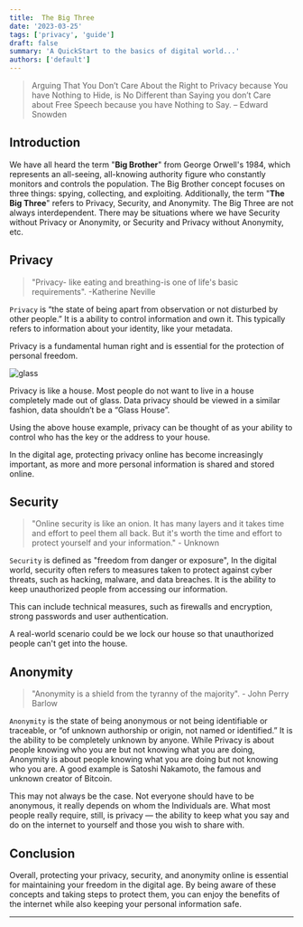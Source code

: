 ---
title:  The Big Three
date: '2023-03-25'
tags: ['privacy', 'guide']
draft: false
summary: 'A QuickStart to the basics of digital world...'
authors: ['default']
---

> Arguing That You Don’t Care About the Right to Privacy because You have Nothing to Hide, is No Different than Saying you don’t Care about Free Speech because you have Nothing to Say. – Edward Snowden

## Introduction

We have all heard the term "**Big Brother**" from George Orwell's 1984, which represents an all-seeing, all-knowing authority figure who constantly monitors and controls the population. The Big Brother concept focuses on three things: spying, collecting, and exploiting. Additionally, the term "**The Big Three**" refers to Privacy, Security, and Anonymity. The Big Three are not always interdependent. There may be situations where we have Security without Privacy or Anonymity, or Security and Privacy without Anonymity, etc.

## Privacy

> "Privacy- like eating and breathing-is one of life's basic requirements". -Katherine Neville

`Privacy` is “the state of being apart from observation or not disturbed by other people.” It is a ability to control information and own it. This typically refers to information about your identity, like your metadata.

Privacy is a fundamental human right and is essential for the protection of personal freedom.

<Image alt="glass" src="/static/images/glass.jpg" width={1910} height={1270} />

Privacy is like a house. Most people do not want to live in a house completely made out of glass. Data privacy should be viewed in a similar fashion, data shouldn’t be a “Glass House”.

Using the above house example, privacy can be thought of as your ability to control who has the key or the address to your house.

In the digital age, protecting privacy online has become increasingly important, as more and more personal information is shared and stored online.

## Security

> "Online security is like an onion. It has many layers and it takes time and effort to peel them all back. But it's worth the time and effort to protect yourself and your information." - Unknown

`Security`  is defined as "freedom from danger or exposure", In the digital world, security often refers to measures taken to protect against cyber threats, such as hacking, malware, and data breaches. It is the ability to keep unauthorized people from accessing our information.

This can include technical measures, such as firewalls and encryption, strong passwords and user authentication.

A real-world scenario could be we lock our house so that unauthorized people can't get into the house.

## Anonymity

> "Anonymity is a shield from the tyranny of the majority". - John Perry Barlow

`Anonymity`  is the state of being anonymous or not being identifiable or traceable, or “of unknown authorship or origin, not named or identified.” It is the ability to be completely unknown by anyone. While Privacy is about people knowing who you are but not knowing what you are doing, Anonymity is about people knowing what you are doing but not knowing who you are. A good example is Satoshi Nakamoto, the famous and unknown creator of Bitcoin.

This may not always be the case. Not everyone should have to be anonymous, it really depends on whom the Individuals are. What most people really require, still, is privacy — the ability to keep what you say and do on the internet to yourself and those you wish to share with.

## Conclusion

Overall, protecting your privacy, security, and anonymity online is essential for maintaining your freedom in the digital age. By being aware of these concepts and taking steps to protect them, you can enjoy the benefits of the internet while also keeping your personal information safe.

***